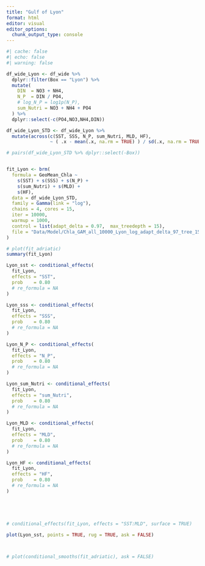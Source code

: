 ```yaml
---
title: "Gulf of Lyon"
format: html
editor: visual
editor_options: 
  chunk_output_type: console
---
```


```r
#| cache: false
#| echo: false
#| warning: false

df_wide_Lyon <- df_wide %>%
  dplyr::filter(Box == "Lyon") %>%
  mutate(
    DIN  = NO3 + NH4,
    N_P  = DIN / PO4,
    # log_N_P = log1p(N_P),
    sum_Nutri = NO3 + NH4 + PO4
  ) %>%
  dplyr::select(-c(PO4,NO3,NH4,DIN))

df_wide_Lyon_STD <- df_wide_Lyon %>%
  mutate(across(c(SST, SSS, N_P, sum_Nutri, MLD, HF),
                ~ ( .x - mean(.x, na.rm = TRUE) ) / sd(.x, na.rm = TRUE )))

# pairs(df_wide_Lyon_STD %>% dplyr::select(-Box))


fit_Lyon <- brm(
  formula = GeoMean_Chla ~
    s(SST) + s(SSS) + s(N_P) +
    s(sum_Nutri) + s(MLD) +
    s(HF),
  data = df_wide_Lyon_STD,
  family = Gamma(link = "log"),
  chains = 4, cores = 15,
  iter = 10000,
  warmup = 1000,
  control = list(adapt_delta = 0.97,  max_treedepth = 15),
  file = "Data/Model/Chla_GAM_all_10000_Lyon_log_adapt_delta_97_tree_15_Cleaned_STD"
)

# plot(fit_adriatic)
summary(fit_Lyon)

Lyon_sst <- conditional_effects(
  fit_Lyon,
  effects = "SST",      
  prob    = 0.80        
  # re_formula = NA     
)

Lyon_sss <- conditional_effects(
  fit_Lyon,
  effects = "SSS",      
  prob    = 0.80        
  # re_formula = NA     
)

Lyon_N_P <- conditional_effects(
  fit_Lyon,
  effects = "N_P",      
  prob    = 0.80        
  # re_formula = NA     
)

Lyon_sum_Nutri <- conditional_effects(
  fit_Lyon,
  effects = "sum_Nutri",
  prob    = 0.80        
  # re_formula = NA     
)

Lyon_MLD <- conditional_effects(
  fit_Lyon,
  effects = "MLD",    
  prob    = 0.80      
  # re_formula = NA   
)

Lyon_HF <- conditional_effects(
  fit_Lyon,
  effects = "HF",      
  prob    = 0.80       
  # re_formula = NA    
)





# conditional_effects(fit_Lyon, effects = "SST:MLD", surface = TRUE)

plot(Lyon_sst, points = TRUE, rug = TRUE, ask = FALSE)



# plot(conditional_smooths(fit_adriatic), ask = FALSE)

```


